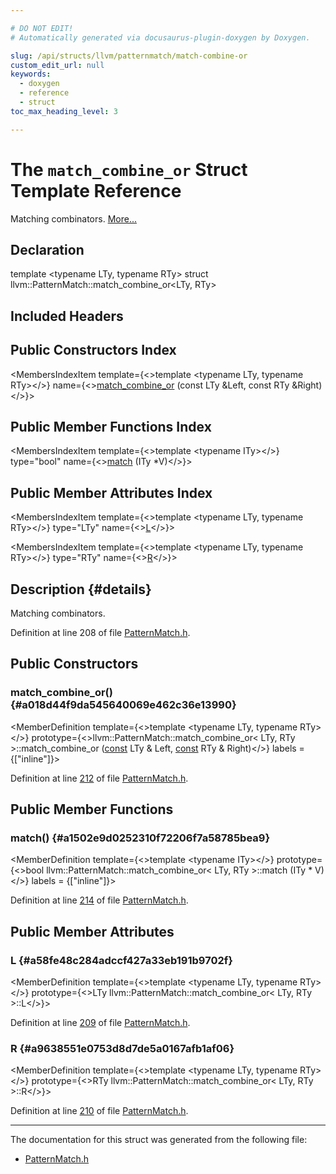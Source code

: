 ```yaml
---

# DO NOT EDIT!
# Automatically generated via docusaurus-plugin-doxygen by Doxygen.

slug: /api/structs/llvm/patternmatch/match-combine-or
custom_edit_url: null
keywords:
  - doxygen
  - reference
  - struct
toc_max_heading_level: 3

---
```





# The `match_combine_or` Struct Template Reference

<DoxygenPage pluginConfig={pluginConfig}>

Matching combinators. <a href="#details">More...</a>

## Declaration

<CodeBlock>template &lt;typename LTy, typename RTy&gt;
struct llvm::PatternMatch::match_combine_or&lt;LTy, RTy&gt;</CodeBlock>

## Included Headers

<IncludesList>
<IncludesListItem
  filePath="llvm/IR/PatternMatch.h"
  permalink="/docs/api/files/include/include/llvm/include/llvm/ir/patternmatch-h"
  isLocal="true" />
</IncludesList>

## Public Constructors Index

<MembersIndex>

<MembersIndexItem
  template={<>template &lt;typename LTy, typename RTy&gt;</>}
  name={<><a href="#a018d44f9da545640069e462c36e13990">match&#95;combine&#95;or</a> (const LTy &amp;Left, const RTy &amp;Right)</>}>
</MembersIndexItem>

</MembersIndex>

## Public Member Functions Index

<MembersIndex>

<MembersIndexItem
  template={<>template &lt;typename ITy&gt;</>}
  type="bool"
  name={<><a href="#a1502e9d0252310f72206f7a58785bea9">match</a> (ITy &#42;V)</>}>
</MembersIndexItem>

</MembersIndex>

## Public Member Attributes Index

<MembersIndex>

<MembersIndexItem
  template={<>template &lt;typename LTy, typename RTy&gt;</>}
  type="LTy"
  name={<><a href="#a58fe48c284adccf427a33eb191b9702f">L</a></>}>
</MembersIndexItem>

<MembersIndexItem
  template={<>template &lt;typename LTy, typename RTy&gt;</>}
  type="RTy"
  name={<><a href="#a9638551e0753d8d7de5a0167afb1af06">R</a></>}>
</MembersIndexItem>

</MembersIndex>

## Description {#details}

Matching combinators.

Definition at line 208 of file <a href="/docs/api/files/include/include/llvm/include/llvm/ir/patternmatch-h">PatternMatch.h</a>.

<SectionDefinition>

## Public Constructors

### match&#95;combine&#95;or() {#a018d44f9da545640069e462c36e13990}

<MemberDefinition
  template={<>template &lt;typename LTy, typename RTy&gt;</>}
  prototype={<>llvm::PatternMatch::match&#95;combine&#95;or&lt; LTy, RTy &gt;::match&#95;combine&#95;or (<a href="/docs/api/files/lib/lib/target/lib/target/aarch64/aarch64promoteconstant-cpp/#a90f8350fecae261c25be85d38b451bff">const</a> LTy &amp; Left, <a href="/docs/api/files/lib/lib/target/lib/target/aarch64/aarch64promoteconstant-cpp/#a90f8350fecae261c25be85d38b451bff">const</a> RTy &amp; Right)</>}
  labels = {["inline"]}>

Definition at line <a href="/docs/api/files/include/include/llvm/include/llvm/ir/patternmatch-h/#l00212">212</a> of file <a href="/docs/api/files/include/include/llvm/include/llvm/ir/patternmatch-h">PatternMatch.h</a>.
</MemberDefinition>

</SectionDefinition>

<SectionDefinition>

## Public Member Functions

### match() {#a1502e9d0252310f72206f7a58785bea9}

<MemberDefinition
  template={<>template &lt;typename ITy&gt;</>}
  prototype={<>bool llvm::PatternMatch::match&#95;combine&#95;or&lt; LTy, RTy &gt;::match (ITy &#42; V)</>}
  labels = {["inline"]}>

Definition at line <a href="/docs/api/files/include/include/llvm/include/llvm/ir/patternmatch-h/#l00214">214</a> of file <a href="/docs/api/files/include/include/llvm/include/llvm/ir/patternmatch-h">PatternMatch.h</a>.
</MemberDefinition>

</SectionDefinition>

<SectionDefinition>

## Public Member Attributes

### L {#a58fe48c284adccf427a33eb191b9702f}

<MemberDefinition
  template={<>template &lt;typename LTy, typename RTy&gt;</>}
  prototype={<>LTy llvm::PatternMatch::match&#95;combine&#95;or&lt; LTy, RTy &gt;::L</>}>

Definition at line <a href="/docs/api/files/include/include/llvm/include/llvm/ir/patternmatch-h/#l00209">209</a> of file <a href="/docs/api/files/include/include/llvm/include/llvm/ir/patternmatch-h">PatternMatch.h</a>.
</MemberDefinition>

### R {#a9638551e0753d8d7de5a0167afb1af06}

<MemberDefinition
  template={<>template &lt;typename LTy, typename RTy&gt;</>}
  prototype={<>RTy llvm::PatternMatch::match&#95;combine&#95;or&lt; LTy, RTy &gt;::R</>}>

Definition at line <a href="/docs/api/files/include/include/llvm/include/llvm/ir/patternmatch-h/#l00210">210</a> of file <a href="/docs/api/files/include/include/llvm/include/llvm/ir/patternmatch-h">PatternMatch.h</a>.
</MemberDefinition>

</SectionDefinition>

<hr/>

The documentation for this struct was generated from the following file:

<ul>
<li><a href="/docs/api/files/include/include/llvm/include/llvm/ir/patternmatch-h">PatternMatch.h</a></li>
</ul>

</DoxygenPage>

